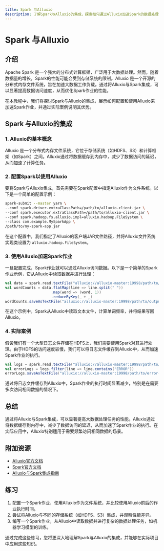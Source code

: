 ```yaml
---
title: Spark 与Alluxio
description: 了解Spark与Alluxio的集成，探索如何通过Alluxio加速Spark的数据处理性能。
---
```


# Spark 与Alluxio

## 介绍

Apache Spark 是一个强大的分布式计算框架，广泛用于大数据处理。然而，随着数据量的增长，Spark的性能可能会受到存储系统的限制。Alluxio 是一个开源的分布式内存文件系统，旨在加速大数据工作负载。通过将Alluxio与Spark集成，可以显著提高数据访问速度，从而优化Spark作业的性能。

在本教程中，我们将探讨Spark与Alluxio的集成，展示如何配置和使用Alluxio来加速Spark作业，并通过实际案例说明其优势。

## Spark 与Alluxio的集成

### 1. Alluxio的基本概念

Alluxio 是一个分布式内存文件系统，它位于存储系统（如HDFS、S3）和计算框架（如Spark）之间。Alluxio通过将数据缓存到内存中，减少了数据访问的延迟，从而加速了计算任务。

### 2. 配置Spark以使用Alluxio

要将Spark与Alluxio集成，首先需要在Spark配置中指定Alluxio作为文件系统。以下是一个简单的配置示例：

```bash
spark-submit --master yarn \
--conf spark.driver.extraClassPath=/path/to/alluxio-client.jar \
--conf spark.executor.extraClassPath=/path/to/alluxio-client.jar \
--conf spark.hadoop.fs.alluxio.impl=alluxio.hadoop.FileSystem \
--class com.example.MySparkApp \
/path/to/my-spark-app.jar
```

在这个配置中，我们指定了Alluxio的客户端JAR文件路径，并将Alluxio文件系统实现类设置为 `alluxio.hadoop.FileSystem`。

### 3. 使用Alluxio加速Spark作业

一旦配置完成，Spark作业就可以通过Alluxio访问数据。以下是一个简单的Spark作业示例，它从Alluxio中读取数据并进行处理：

```scala
val data = spark.read.textFile("alluxio://alluxio-master:19998/path/to/data.txt")
val wordCounts = data.flatMap(line => line.split(" "))
                     .map(word => (word, 1))
                     .reduceByKey(_ + _)
wordCounts.saveAsTextFile("alluxio://alluxio-master:19998/path/to/output")
```

在这个示例中，Spark从Alluxio中读取文本文件，计算单词频率，并将结果写回Alluxio。

### 4. 实际案例

假设我们有一个大型日志文件存储在HDFS上，我们需要使用Spark对其进行处理。由于HDFS的访问速度较慢，我们可以将日志文件缓存到Alluxio中，从而加速Spark作业的执行。

```scala
val logs = spark.read.textFile("alluxio://alluxio-master:19998/path/to/logs")
val errorLogs = logs.filter(line => line.contains("ERROR"))
errorLogs.saveAsTextFile("alluxio://alluxio-master:19998/path/to/error-logs")
```

通过将日志文件缓存到Alluxio中，Spark作业的执行时间显著减少，特别是在需要多次访问相同数据的情况下。

## 总结

通过将Alluxio与Spark集成，可以显著提高大数据处理任务的性能。Alluxio通过将数据缓存到内存中，减少了数据访问的延迟，从而加速了Spark作业的执行。在实际应用中，Alluxio特别适用于需要频繁访问相同数据的场景。

## 附加资源

- [Alluxio官方文档](https://docs.alluxio.io/)
- [Spark官方文档](https://spark.apache.org/docs/latest/)
- [Alluxio与Spark集成指南](https://docs.alluxio.io/os/user/stable/en/compute/Spark.html)

## 练习

1. 配置一个Spark作业，使用Alluxio作为文件系统，并比较使用Alluxio前后的作业执行时间。
2. 尝试将Alluxio与不同的存储系统（如HDFS、S3）集成，并观察性能差异。
3. 编写一个Spark作业，从Alluxio中读取数据并进行复杂的数据处理任务，如机器学习模型的训练。

通过完成这些练习，您将更深入地理解Spark与Alluxio的集成，并能够在实际项目中应用这些知识。